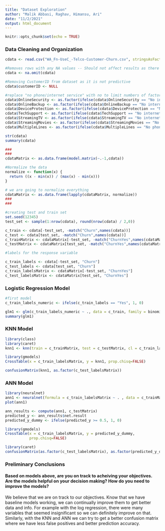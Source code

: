 ---
title: "Dataset Exploration"
author: "Malik Abbasi, Raghav, Himansu, Ari"
date: "11/2/2021"
output: html_document
---

```{r setup, include=FALSE}
knitr::opts_chunk$set(echo = TRUE)
```

### Data Cleaning and Organization
```{r}
cdata <- read.csv("WA_Fn-UseC_-Telco-Customer-Churn.csv", stringsAsFactors = TRUE)

#Removes rows with any NA values -- Should not affect results as there is a total of 7500+ rows of data and only 11 rows are removed
cdata <- na.omit(cdata)

#Removing CustomerID from dataset as it is not predictive
cdata$customerID <- NULL

#replace "no phone/internet service" with no to limit numbers of factors
cdata$OnlineSecurity <- as.factor(ifelse(cdata$OnlineSecurity == "No internet service" | cdata$OnlineSecurity == "No", "No", "Yes"))
cdata$OnlineBackup <- as.factor(ifelse(cdata$OnlineBackup == "No internet service" | cdata$OnlineBackup == "No", "No", "Yes"))
cdata$DeviceProtection <- as.factor(ifelse(cdata$DeviceProtection == "No internet service" | cdata$DeviceProtection == "No", "No", "Yes"))
cdata$TechSupport <- as.factor(ifelse(cdata$TechSupport == "No internet service" | cdata$TechSupport == "No", "No", "Yes"))
cdata$StreamingTV <- as.factor(ifelse(cdata$StreamingTV == "No internet service" | cdata$StreamingTV == "No", "No", "Yes"))
cdata$StreamingMovies <- as.factor(ifelse(cdata$StreamingMovies == "No internet service" | cdata$StreamingMovies == "No", "No", "Yes"))
cdata$MultipleLines <- as.factor(ifelse(cdata$MultipleLines == "No phone service" | cdata$MultipleLines == "No", "No", "Yes"))

str(cdata)
summary(cdata)

###
###
cdataMatrix <- as.data.frame(model.matrix(~.-1,cdata))

#Normalize the data
normalize <- function(x) {
  return ((x - min(x)) / (max(x) - min(x)))
}

# we are going to normalize everything 
cdataMatrix <- as.data.frame(lapply(cdataMatrix, normalize))
###
###

#creating test and train set
set.seed(12345)
test_set <- sample(1:nrow(cdata), round(nrow(cdata) / 2,0))

c_train <- cdata[-test_set, -match("Churn",names(cdata))]
c_test <- cdata[test_set, -match("Churn",names(cdata))]
c_trainMatrix <- cdataMatrix[-test_set, -match("ChurnYes",names(cdataMatrix))]
c_testMatrix <- cdataMatrix[test_set, -match("ChurnYes",names(cdataMatrix))]

#labels for the response variable 

c_train_labels <- cdata[-test_set, "Churn"]
c_test_labels <- cdata[test_set, "Churn"]
c_train_labelsMatrix <- cdataMatrix[-test_set, "ChurnYes"]
c_test_labelsMatrix <- cdataMatrix[test_set, "ChurnYes"]
```

### Logistic Regression Model
```{r}
#first model
c_train_labels_numeric <- ifelse(c_train_labels == "Yes", 1, 0)

glm1 <- glm(c_train_labels_numeric ~ ., data = c_train, family = binomial)
summary(glm1)
```

### KNN Model
```{r}
library(class)
library(caret)
knn1 <- knn(train = c_trainMatrix, test = c_testMatrix, cl = c_train_labelsMatrix, k = sqrt(nrow(c_trainMatrix)))

library(gmodels)
CrossTable(x = c_train_labelsMatrix, y = knn1, prop.chisq=FALSE)

confusionMatrix(knn1, as.factor(c_test_labelsMatrix))
```

### ANN Model
```{r}
library(neuralnet)
ann1 <- neuralnet(formula = c_train_labelsMatrix ~ . , data = c_trainMatrix)
plot(ann1)

ann_results <- compute(ann1, c_testMatrix)
predicted_y <- ann_results$net.result
predicted_y_dummy <- ifelse(predicted_y >= 0.5, 1, 0)

library(gmodels)
CrossTable(x = c_train_labelsMatrix, y = predicted_y_dummy, 
           prop.chisq=FALSE)

library(caret)
confusionMatrix(as.factor(c_test_labelsMatrix), as.factor(predicted_y_dummy))
```

### Preliminary Conclusions
#### Based on models above, are you on track to acheiving your objectives. Are the models helpful on your decision making? How do you need to improve the models?\

We believe that we are on track to our objectives. Know that we have baseline models working, we can continually improve them to get better data and info. 
For example with the log regression, there were many variables that seemed insignificant so we can definitely improve on that. Similarly, with the KNN and ANN we can try to get a better confusion matrix where we have less false positives and better prediction accuracy. 